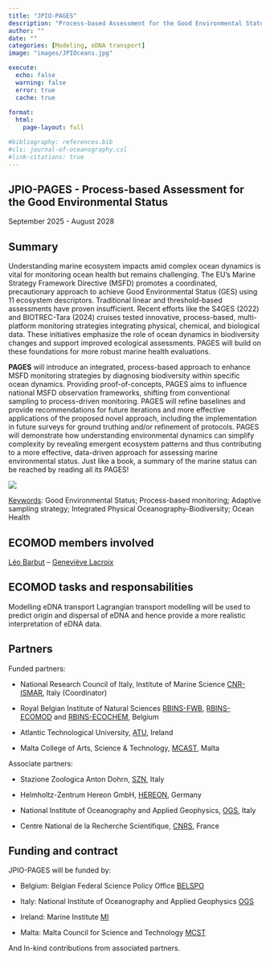 ```yaml
---
title: "JPIO-PAGES"
description: "Process-based Assessment for the Good Environmental Status"
author: ""
date: ""
categories: [Modeling, eDNA transport]
image: "images/JPIOceans.jpg"

execute:
  echo: false
  warning: false
  error: true
  cache: true
  
format: 
  html:
    page-layout: full

#bibliography: references.bib
#cls: journal-of-oceanography.csl
#link-citations: true
---
```


## JPIO-PAGES - Process-based Assessment for the Good Environmental Status

September 2025 - August 2028

## Summary

Understanding marine ecosystem impacts amid complex ocean dynamics is vital for monitoring ocean health but remains challenging. The EU's Marine Strategy Framework Directive (MSFD) promotes a coordinated, precautionary approach to achieve Good Environmental Status (GES) using 11 ecosystem descriptors. Traditional linear and threshold-based assessments have proven insufficient. Recent efforts like the S4GES (2022) and BIOTREC-Tara (2024) cruises tested innovative, process-based, multi-platform monitoring strategies integrating physical, chemical, and biological data. These initiatives emphasize the role of ocean dynamics in biodiversity changes and support improved ecological assessments. PAGES will build on these foundations for more robust marine health evaluations.

**PAGES** will introduce an integrated, process-based approach to enhance MSFD monitoring strategies by diagnosing biodiversity within specific ocean dynamics. Providing proof-of-concepts, PAGES aims to influence national MSFD observation frameworks, shifting from conventional sampling to process-driven monitoring. PAGES will refine baselines and provide recommendations for future iterations and more effective applications of the proposed novel approach, including the implementation in future surveys for ground truthing and/or refinement of protocols. PAGES will demonstrate how understanding environmental dynamics can simplify complexity by revealing emergent ecosystem patterns and thus contributing to a more effective, data-driven approach for assessing marine environmental status. Just like a book, a summary of the marine status can be reached by reading all its PAGES!

![](./images/JPIO-PAGES.png)

[Keywords]{.underline}: Good Environmental Status; Process-based monitoring; Adaptive sampling strategy; Integrated Physical Oceanography-Biodiversity; Ocean Health

## ECOMOD members involved

[Léo Barbut](/posts/members/LB) -- [Geneviève Lacroix](/posts/members/GL)

## ECOMOD tasks and responsabilities

Modelling eDNA transport
Lagrangian transport modelling will be used to predict origin and dispersal of eDNA and hence provide a more realistic interpretation of eDNA data.

## Partners

Funded partners:

* National Research Council of Italy, Institute of Marine Science [CNR-ISMAR](http://www.ismar.cnr.it), Italy (Coordinator)

* Royal Belgian Institute of Natural Sciences [RBINS-FWB](https://www.naturalsciences.be/en/science/research/research-teams/freshwater-biology-fwb), [RBINS-ECOMOD](https://ecomod.be/) and [RBINS-ECOCHEM](https://www.naturalsciences.be/en/science/research/research-teams/ecosystems-physico-chemistry-ecochem), Belgium

* Atlantic Technological University, [ATU](https://pure.atu.ie/), Ireland

* Malta College of Arts, Science & Technology, [MCAST](https://mcast.edu.mt), Malta

Associate partners:

* Stazione Zoologica Anton Dohrn, [SZN](https://www.szn.it/), Italy

* Helmholtz-Zentrum Hereon GmbH, [HEREON](https://www.hereon.de/), Germany

* National Institute of Oceanography and Applied Geophysics, [OGS](https://www.ogs.it/it), Italy

* Centre National de la Recherche Scientifique, [CNRS](https://m2c.cnrs.fr/), France

## Funding and contract

JPIO-PAGES will be funded by: 

* Belgium: Belgian Federal Science Policy Office [BELSPO](https://www.belspo.be/)

* Italy: National Institute of Oceanography and Applied Geophysics [OGS](https://www.ogs.it/en)

* Ireland: Marine Institute [MI](https://www.marine.ie/)

* Malta: Malta Council for Science and Technology [MCST](https://xjenzamalta.mt/)

And In-kind contributions from associated partners.





